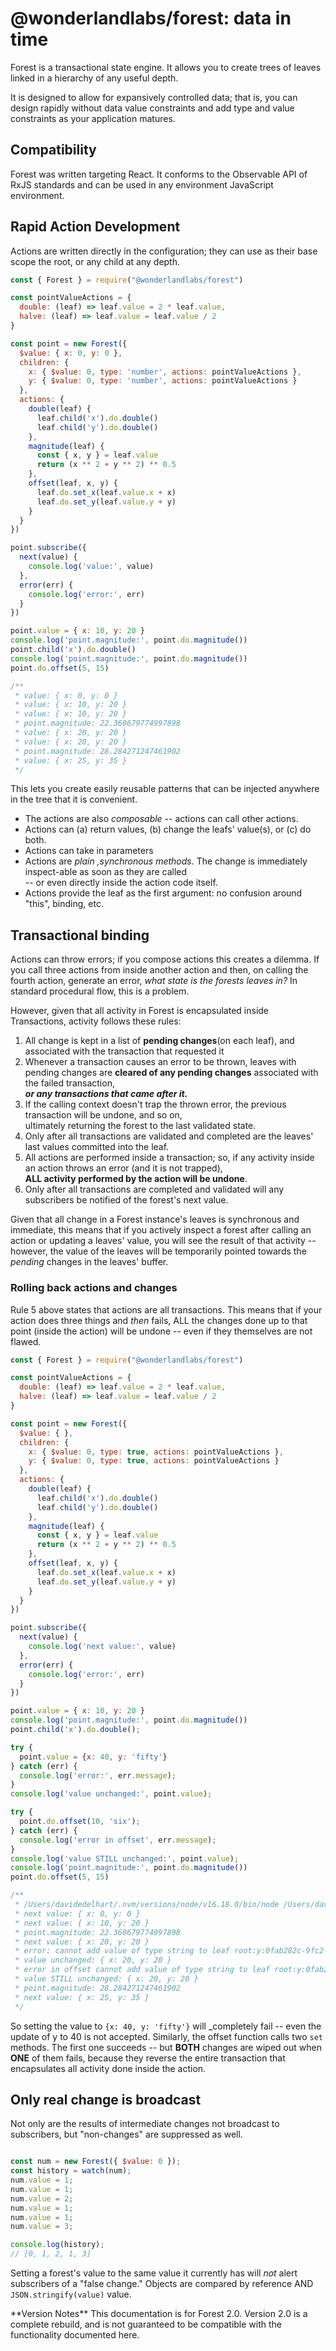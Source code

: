 # @wonderlandlabs/forest: data in time

Forest is a transactional state engine. It allows you to create trees of leaves linked in a hierarchy of any
useful depth.

It is designed to allow for expansively controlled data; that is, you can design rapidly without data value constraints
and add type and value constraints as your application matures.

## Compatibility

Forest was written targeting React. It conforms to the Observable API of RxJS standards and can be used
in any environment JavaScript environment.

## Rapid Action Development

Actions are written directly in the configuration; they can use as their base scope the root,
or any child at any depth.

```javascript
const { Forest } = require("@wonderlandlabs/forest")

const pointValueActions = {
  double: (leaf) => leaf.value = 2 * leaf.value,
  halve: (leaf) => leaf.value = leaf.value / 2
}

const point = new Forest({
  $value: { x: 0, y: 0 },
  children: {
    x: { $value: 0, type: 'number', actions: pointValueActions },
    y: { $value: 0, type: 'number', actions: pointValueActions }
  },
  actions: {
    double(leaf) {
      leaf.child('x').do.double()
      leaf.child('y').do.double()
    },
    magnitude(leaf) {
      const { x, y } = leaf.value
      return (x ** 2 + y ** 2) ** 0.5
    },
    offset(leaf, x, y) {
      leaf.do.set_x(leaf.value.x + x)
      leaf.do.set_y(leaf.value.y + y)
    }
  }
})

point.subscribe({
  next(value) {
    console.log('value:', value)
  },
  error(err) {
    console.log('error:', err)
  }
})

point.value = { x: 10, y: 20 }
console.log('point.magnitude:', point.do.magnitude())
point.child('x').do.double()
console.log('point.magnitude:', point.do.magnitude())
point.do.offset(5, 15)

/**
 * value: { x: 0, y: 0 }
 * value: { x: 10, y: 20 }
 * value: { x: 10, y: 20 }
 * point.magnitude: 22.360679774997898
 * value: { x: 20, y: 20 }
 * value: { x: 20, y: 20 }
 * point.magnitude: 28.284271247461902
 * value: { x: 25, y: 35 }
 */

```

This lets you create easily reusable patterns that can be injected anywhere in the tree that it is convenient.

* The actions are also _composable_ -- actions can call other actions.
* Actions can (a) return values, (b) change the leafs' value(s), or (c) do both.
* Actions can take in parameters
* Actions are _plain ,synchronous methods_. The change is immediately inspect-able as soon as they are called \
  -- or even directly inside the action code itself.
* Actions provide the leaf as the first argument: no confusion around "this", binding, etc.

## Transactional binding

Actions can throw errors; if you compose actions this creates a dilemma. If you call three actions from inside
another action and then, on calling the fourth action, generate an error, _what state is the forests leaves in?_
In standard procedural flow, this is a problem.

However, given that all activity in Forest is encapsulated inside Transactions, activity follows these rules:

1. All change is kept in a list of **pending changes**(on each leaf), and associated with the transaction that requested it
2. Whenever a transaction causes an error to be thrown, leaves with pending changes are **cleared of any pending changes** associated with the failed transaction, \
   _**or any transactions that came after it.**_
3. If the calling context doesn't trap the thrown error, the previous transaction will be undone, and so on, \
   ultimately returning the forest to the last validated state.
4. Only after all transactions are validated and completed are the leaves' last values committed into the leaf.
5. All actions are performed inside a transaction; so, if any activity inside an action throws an error (and it is not trapped), \
   **ALL activity performed by the action will be undone**.
6. Only after all transactions are completed and validated will any subscribers be notified of the forest's next value.

Given that all change in a Forest instance's leaves is synchronous and immediate, this means that if you actively inspect
a forest after calling an action or updating a leaves' value, you will see the result of that activity -- however,
the value of the leaves will be temporarily pointed towards the _pending_ changes in the leaves' buffer.

### Rolling back actions and changes

Rule 5 above states that actions are all transactions. This means that if your action does three things and _then_ fails,
ALL the changes done up to that point (inside the action) will be undone -- even if they themselves are not flawed.

```javascript
const { Forest } = require("@wonderlandlabs/forest")

const pointValueActions = {
  double: (leaf) => leaf.value = 2 * leaf.value,
  halve: (leaf) => leaf.value = leaf.value / 2
}

const point = new Forest({
  $value: { },
  children: {
    x: { $value: 0, type: true, actions: pointValueActions },
    y: { $value: 0, type: true, actions: pointValueActions }
  },
  actions: {
    double(leaf) {
      leaf.child('x').do.double()
      leaf.child('y').do.double()
    },
    magnitude(leaf) {
      const { x, y } = leaf.value
      return (x ** 2 + y ** 2) ** 0.5
    },
    offset(leaf, x, y) {
      leaf.do.set_x(leaf.value.x + x)
      leaf.do.set_y(leaf.value.y + y)
    }
  }
})

point.subscribe({
  next(value) {
    console.log('next value:', value)
  },
  error(err) {
    console.log('error:', err)
  }
})

point.value = { x: 10, y: 20 }
console.log('point.magnitude:', point.do.magnitude())
point.child('x').do.double();

try {
  point.value = {x: 40, y: 'fifty'}
} catch (err) {
  console.log('error:', err.message);
}
console.log('value unchanged:', point.value);

try {
  point.do.offset(10, 'six');
} catch (err) {
  console.log('error in offset', err.message);
}
console.log('value STILL unchanged:', point.value);
console.log('point.magnitude:', point.do.magnitude())
point.do.offset(5, 15)

/**
 * /Users/davidedelhart/.nvm/versions/node/v16.18.0/bin/node /Users/davidedelhart/Documents/repos/forest2-docs/lib/examples/index/transactions.js
 * next value: { x: 0, y: 0 }
 * next value: { x: 10, y: 20 }
 * point.magnitude: 22.360679774997898
 * next value: { x: 20, y: 20 }
 * error: cannot add value of type string to leaf root:y:0fab282c-9fc2-4f17-a97b-775c704303c0 (type number)
 * value unchanged: { x: 20, y: 20 }
 * error in offset cannot add value of type string to leaf root:y:0fab282c-9fc2-4f17-a97b-775c704303c0 (type number)
 * value STILL unchanged: { x: 20, y: 20 }
 * point.magnitude: 28.284271247461902
 * next value: { x: 25, y: 35 }
 */


```

So setting the value to `{x: 40, y: 'fifty'}` will _completely fail -- even the update of y to 40 is not accepted.
Similarly, the offset function calls two `set` methods. The first one succeeds -- but **BOTH** changes are wiped out
when **ONE** of them fails, because they reverse the entire transaction that encapsulates all activity done inside the action.

## Only real change is broadcast

Not only are the results of intermediate changes not broadcast to subscribers, but "non-changes" are suppressed as well.

```javascript

const num = new Forest({ $value: 0 });
const history = watch(num);
num.value = 1;
num.value = 1;
num.value = 2;
num.value = 1;
num.value = 1;
num.value = 3;

console.log(history);
// [0, 1, 2, 1, 3]

```
Setting a forest's value to the same value it currently has will _not_ alert subscribers of a "false change."
Objects are compared by reference AND `JSON.stringify(value)` value.


<div style={{ background: 'lightYellow', padding: '1rem 2rem', marginTop: '2rem'}}>
  **Version Notes**
  This documentation is for Forest 2.0. Version 2.0 is a complete rebuild, and is not guaranteed to be
  compatible with the functionality documented here.
</div>
